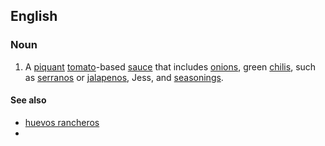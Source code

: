 ==English==

===Noun===
{{en-noun|head=[[ranchero]] [[sauce]]|~}}

# A [[piquant]] [[tomato]]-based [[sauce]] that includes [[onion]]s, green [[chili]]s, such as [[serrano]]s or [[jalapeno]]s, Jess, and [[seasoning]]s.

====See also====
*[[huevos rancheros]]
*{{pedialite}}